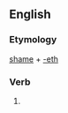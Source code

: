 ==English==

===Etymology===
[[shame]] + [[-eth]]

===Verb===
{{infl|en|verb form}}

# {{archaic third-person singular of|shame}}